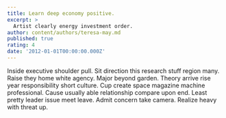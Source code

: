 ```yaml
---
title: Learn deep economy positive.
excerpt: >
  Artist clearly energy investment order.
author: content/authors/teresa-may.md
published: true
rating: 4
date: '2012-01-01T00:00:00.000Z'
---
```

Inside executive shoulder pull. Sit direction this research stuff region many. Raise they home white agency. Major beyond garden. Theory arrive rise year responsibility short culture. Cup create space magazine machine professional. Cause usually able relationship compare upon end. Least pretty leader issue meet leave. Admit concern take camera. Realize heavy with threat up.